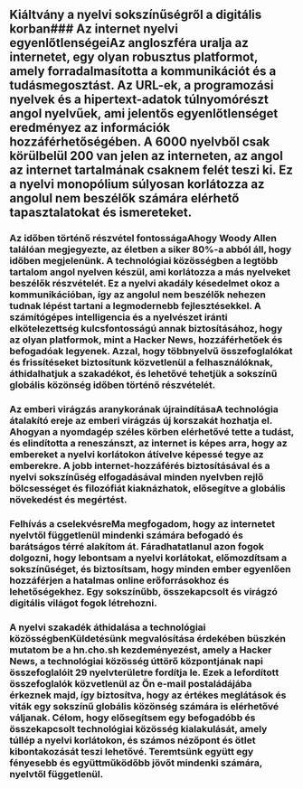 
<Steps>

## Kiáltvány a nyelvi sokszínűségről a digitális korban### Az internet nyelvi egyenlőtlenségeiAz angloszféra uralja az internetet, egy olyan robusztus platformot, amely forradalmasította a kommunikációt és a tudásmegosztást. Az URL-ek, a programozási nyelvek és a hipertext-adatok túlnyomórészt angol nyelvűek, ami jelentős egyenlőtlenséget eredményez az információk hozzáférhetőségében. A 6000 nyelvből csak körülbelül 200 van jelen az interneten, az angol az internet tartalmának csaknem felét teszi ki. Ez a nyelvi monopólium súlyosan korlátozza az angolul nem beszélők számára elérhető tapasztalatokat és ismereteket.

### Az időben történő részvétel fontosságaAhogy Woody Allen találóan megjegyezte, az életben a siker 80%-a abból áll, hogy időben megjelenünk. A technológiai közösségben a legtöbb tartalom angol nyelven készül, ami korlátozza a más nyelveket beszélők részvételét. Ez a nyelvi akadály késedelmet okoz a kommunikációban, így az angolul nem beszélők nehezen tudnak lépést tartani a legmodernebb fejlesztésekkel. A számítógépes intelligencia és a nyelvészet iránti elkötelezettség kulcsfontosságú annak biztosításához, hogy az olyan platformok, mint a Hacker News, hozzáférhetőek és befogadóak legyenek. Azzal, hogy többnyelvű összefoglalókat és frissítéseket biztosítunk közvetlenül a felhasználóknak, áthidalhatjuk a szakadékot, és lehetővé tehetjük a sokszínű globális közönség időben történő részvételét.

### Az emberi virágzás aranykorának újraindításaA technológia átalakító ereje az emberi virágzás új korszakát hozhatja el. Ahogyan a nyomdagép széles körben elérhetővé tette a tudást, és elindította a reneszánszt, az internet is képes arra, hogy az embereket a nyelvi korlátokon átívelve képessé tegye az emberekre. A jobb internet-hozzáférés biztosításával és a nyelvi sokszínűség elfogadásával minden nyelvben rejlő bölcsességet és filozófiát kiaknázhatok, elősegítve a globális növekedést és megértést.

### Felhívás a cselekvésreMa megfogadom, hogy az internetet nyelvtől függetlenül mindenki számára befogadó és barátságos térré alakítom át. Fáradhatatlanul azon fogok dolgozni, hogy lebontsam a nyelvi korlátokat, előmozdítsam a sokszínűséget, és biztosítsam, hogy minden ember egyenlően hozzáférjen a hatalmas online erőforrásokhoz és lehetőségekhez. Egy sokszínűbb, összekapcsolt és virágzó digitális világot fogok létrehozni.

### A nyelvi szakadék áthidalása a technológiai közösségbenKüldetésünk megvalósítása érdekében büszkén mutatom be a hn.cho.sh kezdeményezést, amely a Hacker News, a technológiai közösség úttörő központjának napi összefoglalóit 29 nyelvterületre fordítja le. Ezek a lefordított összefoglalók közvetlenül az Ön e-mail postaládájába érkeznek majd, így biztosítva, hogy az értékes meglátások és viták egy sokszínű globális közönség számára is elérhetővé váljanak. Célom, hogy elősegítsem egy befogadóbb és összekapcsolt technológiai közösség kialakulását, amely túllép a nyelvi korlátokon, és számos nézőpont és ötlet kibontakozását teszi lehetővé. Teremtsünk együtt egy fényesebb és együttműködőbb jövőt mindenki számára, nyelvtől függetlenül.

</Steps>
